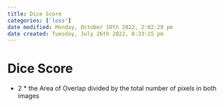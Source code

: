 ```yaml
---
title: Dice Score
categories: ['loss']
date modified: Monday, October 10th 2022, 2:02:29 pm
date created: Tuesday, July 26th 2022, 8:33:15 pm
---
```


# Dice Score
- 2 * the Area of Overlap divided by the total number of pixels in both images



